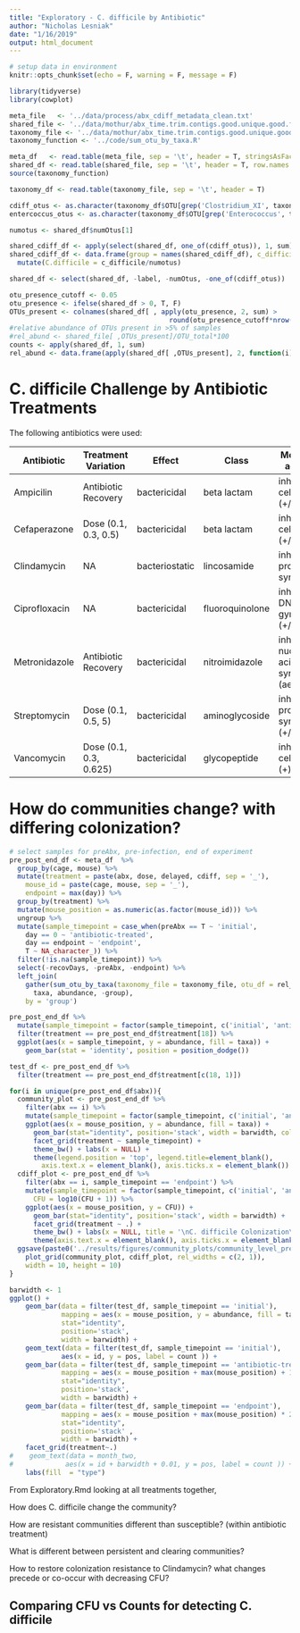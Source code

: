 ```yaml
---
title: "Exploratory - C. difficile by Antibiotic"
author: "Nicholas Lesniak"
date: "1/16/2019"
output: html_document
---
```


```r
# setup data in environment
knitr::opts_chunk$set(echo = F, warning = F, message = F)

library(tidyverse)
library(cowplot)

meta_file   <- '../data/process/abx_cdiff_metadata_clean.txt'
shared_file <- '../data/mothur/abx_time.trim.contigs.good.unique.good.filter.unique.precluster.pick.pick.pick.an.unique_list.0.03.subsample.shared'
taxonomy_file <- '../data/mothur/abx_time.trim.contigs.good.unique.good.filter.unique.precluster.pick.pick.pick.an.unique_list.0.03.cons.taxonomy'
taxonomy_function <- '../code/sum_otu_by_taxa.R'

meta_df   <- read.table(meta_file, sep = '\t', header = T, stringsAsFactors = F)
shared_df <- read.table(shared_file, sep = '\t', header = T, row.names = 'Group')
source(taxonomy_function)

taxonomy_df <- read.table(taxonomy_file, sep = '\t', header = T)

cdiff_otus <- as.character(taxonomy_df$OTU[grep('Clostridium_XI', taxonomy_df$Taxonomy)])
entercoccus_otus <- as.character(taxonomy_df$OTU[grep('Enterococcus', taxonomy_df$Taxonomy)])

numotus <- shared_df$numOtus[1]

shared_cdiff_df <- apply(select(shared_df, one_of(cdiff_otus)), 1, sum)
shared_cdiff_df <- data.frame(group = names(shared_cdiff_df), c_difficile = unname(shared_cdiff_df), stringsAsFactors = F) %>% 
  mutate(C.difficile = c_difficile/numotus)

shared_df <- select(shared_df, -label, -numOtus, -one_of(cdiff_otus))

otu_presence_cutoff <- 0.05
otu_presence <- ifelse(shared_df > 0, T, F) 
OTUs_present <- colnames(shared_df[ , apply(otu_presence, 2, sum) > 
                                        round(otu_presence_cutoff*nrow(shared_df))])
#relative abundance of OTUs present in >5% of samples
#rel_abund <- shared_file[ ,OTUs_present]/OTU_total*100
counts <- apply(shared_df, 1, sum)
rel_abund <- data.frame(apply(shared_df[ ,OTUs_present], 2, function(i){(i/counts)*100}))

```


# C. difficile Challenge by Antibiotic Treatments

The following antibiotics were used:

Antibiotic    | Treatment Variation    | Effect         |  Class          | Mode of action                           
------------- | ---------------------- | -------------- | --------------- | -----------------------------------------
Ampicilin     | Antibiotic Recovery    | bactericidal   | beta lactam     | inhibits cell wall (+/-)                 
Cefaperazone  | Dose (0.1, 0.3, 0.5)   | bactericidal   | beta lactam     | inhibits cell wall (+/-)                 
Clindamycin   | NA                     | bacteriostatic | lincosamide     | inhibits protein synthesis               
Ciprofloxacin | NA                     | bactericidal   | fluoroquinolone | inhibits DNA gyrase (+/-)                
Metronidazole | Antibiotic Recovery    | bactericidal   | nitroimidazole  | inhibits nucleic acid synthesis (aerobic)
Streptomycin  | Dose (0.1, 0.5, 5)     | bactericidal   | aminoglycoside  | inhibits protein synthesis (+/-)         
Vancomycin    | Dose (0.1, 0.3, 0.625) | bactericidal   | glycopeptide    | inhibits cell wall (+)                   


# How do communities change? with differing colonization?

```r

# select samples for preAbx, pre-infection, end of experiment
pre_post_end_df <- meta_df  %>% 
  group_by(cage, mouse) %>% 
  mutate(treatment = paste(abx, dose, delayed, cdiff, sep = '_'),
    mouse_id = paste(cage, mouse, sep = '_'),
    endpoint = max(day)) %>% 
  group_by(treatment) %>% 
  mutate(mouse_position = as.numeric(as.factor(mouse_id))) %>% 
  ungroup %>% 
  mutate(sample_timepoint = case_when(preAbx == T ~ 'initial',
    day == 0 ~ 'antibiotic-treated',
    day == endpoint ~ 'endpoint',
    T ~ NA_character_)) %>% 
  filter(!is.na(sample_timepoint)) %>% 
  select(-recovDays, -preAbx, -endpoint) %>% 
  left_join(
    gather(sum_otu_by_taxa(taxonomy_file = taxonomy_file, otu_df = rel_abund, taxa_level = 'phylum'),
      taxa, abundance, -group), 
    by = 'group')

pre_post_end_df %>% 
  mutate(sample_timepoint = factor(sample_timepoint, c('initial', 'antibiotic-treated', 'endpoint'))) %>% 
  filter(treatment == pre_post_end_df$treatment[18]) %>% 
  ggplot(aes(x = sample_timepoint, y = abundance, fill = taxa)) + 
    geom_bar(stat = 'identity', position = position_dodge())

test_df <- pre_post_end_df %>% 
  filter(treatment == pre_post_end_df$treatment[c(18, 1)])

for(i in unique(pre_post_end_df$abx)){
  community_plot <- pre_post_end_df %>% 
    filter(abx == i) %>% 
    mutate(sample_timepoint = factor(sample_timepoint, c('initial', 'antibiotic-treated', 'endpoint'))) %>% 
    ggplot(aes(x = mouse_position, y = abundance, fill = taxa)) + 
      geom_bar(stat="identity", position='stack', width = barwidth, color = "black", size = 0.1) + 
      facet_grid(treatment ~ sample_timepoint) + 
      theme_bw() + labs(x = NULL) + 
      theme(legend.position = 'top', legend.title=element_blank(),
        axis.text.x = element_blank(), axis.ticks.x = element_blank())
  cdiff_plot <- pre_post_end_df %>% 
    filter(abx == i, sample_timepoint == 'endpoint') %>% 
    mutate(sample_timepoint = factor(sample_timepoint, c('initial', 'antibiotic-treated', 'endpoint')), 
      CFU = log10(CFU + 1)) %>% 
    ggplot(aes(x = mouse_position, y = CFU)) + 
      geom_bar(stat="identity", position='stack', width = barwidth) + 
      facet_grid(treatment ~ .) + 
      theme_bw() + labs(x = NULL, title = '\nC. difficile Colonization\nat endpoint\n\n') + 
      theme(axis.text.x = element_blank(), axis.ticks.x = element_blank())
  ggsave(paste0('../results/figures/community_plots/community_level_pre_post_end_', i, '.jpg'),
    plot_grid(community_plot, cdiff_plot, rel_widths = c(2, 1)),
    width = 10, height = 10)
}

barwidth <- 1
ggplot() + 
    geom_bar(data = filter(test_df, sample_timepoint == 'initial'), 
             mapping = aes(x = mouse_position, y = abundance, fill = taxa), 
             stat="identity", 
             position='stack', 
             width = barwidth) + 
    geom_text(data = filter(test_df, sample_timepoint == 'initial'), 
             aes(x = id, y = pos, label = count )) + 
    geom_bar(data = filter(test_df, sample_timepoint == 'antibiotic-treated'), 
             mapping = aes(x = mouse_position + max(mouse_position) + 1, y = abundance, fill = taxa), 
             stat="identity", 
             position='stack', 
             width = barwidth) + 
    geom_bar(data = filter(test_df, sample_timepoint == 'endpoint'), 
             mapping = aes(x = mouse_position + max(mouse_position) * 2 + 2, y = abundance, fill = taxa), 
             stat="identity", 
             position='stack' , 
             width = barwidth) + 
    facet_grid(treatment~.)
#    geom_text(data = month_two, 
#             aes(x = id + barwidth + 0.01, y = pos, label = count )) + 
    labs(fill  = "type")

```


From Exploratory.Rmd looking at all treatments together, 


How does C. difficile change the community?

How are resistant communities different than susceptible? (within antibiotic treatment)



What is different between persistent and clearing communities?


How to restore colonization resistance to Clindamycin?
  what changes precede or co-occur with decreasing CFU?




## Comparing CFU vs Counts for detecting C. difficile

